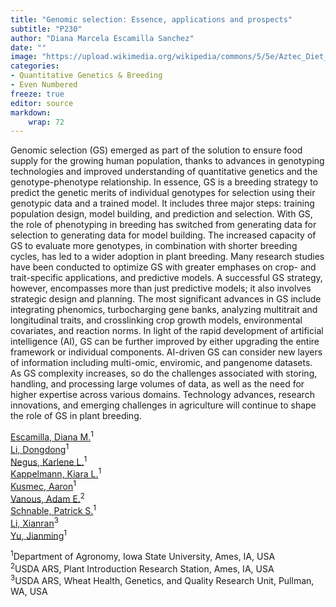 ```yaml
---
title: "Genomic selection: Essence, applications and prospects"
subtitle: "P230"
author: "Diana Marcela Escamilla Sanchez"
date: ""
image: "https://upload.wikimedia.org/wikipedia/commons/5/5e/Aztec_Diet_Basket_of_Corn_%289755332575%29.jpg"
categories: 
- Quantitative Genetics & Breeding
- Even Numbered
freeze: true
editor: source
markdown: 
    wrap: 72
---
```


Genomic selection (GS) emerged as part of the solution to ensure food supply for the growing human population, thanks to advances in genotyping technologies and improved understanding of quantitative genetics and the genotype-phenotype relationship. In essence, GS is a breeding strategy to predict the genetic merits of individual genotypes for selection using their genotypic data and a trained model. It includes three major steps: training population design, model building, and prediction and selection. With GS, the role of phenotyping in breeding has switched from generating data for selection to generating data for model building. The increased capacity of GS to evaluate more genotypes, in combination with shorter breeding cycles, has led to a wider adoption in plant breeding. Many research studies have been conducted to optimize GS with greater emphases on crop- and trait-specific applications, and predictive models. A successful GS strategy, however, encompasses more than just predictive models; it also involves strategic design and planning. The most significant advances in GS include integrating phenomics, turbocharging gene banks, analyzing multitrait and longitudinal traits, and crosslinking crop growth models, environmental covariates, and reaction norms. In light of the rapid development of artificial intelligence (AI), GS can be further improved by either upgrading the entire framework or individual components. AI-driven GS can consider new layers of information including multi-omic, enviromic, and pangenome datasets. As GS complexity increases, so do the challenges associated with storing, handling, and processing large volumes of data, as well as the need for higher expertise across various domains. Technology advances, research innovations, and emerging challenges in agriculture will continue to shape the role of GS in plant breeding.

<a href='mailto:descamil@iastate.edu'>Escamilla, Diana M.</a><sup>1</sup><br><a href='mailto:ddli@iastate.edu'>Li, Dongdong</a><sup>1</sup><br><a href='mailto:knegus@iastate.edu'>Negus, Karlene L.</a><sup>1</sup><br><a href='mailto:kiarak@iastate.edu'>Kappelmann, Kiara L.</a><sup>1</sup><br><a href='mailto:amkusmec@iastate.edu'>Kusmec, Aaron</a><sup>1</sup><br><a href='mailto:Adam.Vanous@usda.gov'>Vanous, Adam E.</a><sup>2</sup><br><a href='mailto:schnable@iastate.edu'>Schnable, Patrick S.</a><sup>1</sup><br><a href='mailto:xianran.li@usda.gov'>Li, Xianran</a><sup>3</sup><br><a href='mailto:jmyu@iastate.edu'>Yu, Jianming</a><sup>1</sup><br>

<sup>1</sup>Department of Agronomy, Iowa State University, Ames, IA, USA<br><sup>2</sup>USDA ARS, Plant Introduction Research Station, Ames, IA, USA<br><sup>3</sup>USDA ARS, Wheat Health, Genetics, and Quality Research Unit, Pullman, WA, USA<br>
